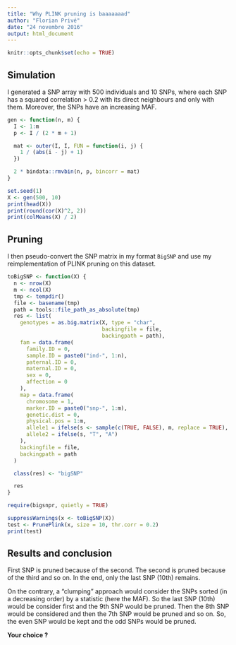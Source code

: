 ```yaml
---
title: "Why PLINK pruning is baaaaaaad"
author: "Florian Privé"
date: "24 novembre 2016"
output: html_document
---
```


```r
knitr::opts_chunk$set(echo = TRUE)
```

## Simulation

I generated a SNP array with 500 individuals and 10 SNPs, where each SNP has a squared correlation > 0.2 with its direct neighbours and only with them. Moreover, the SNPs have an increasing MAF.

```r

gen <- function(n, m) {
  I <- 1:m
  p <- I / (2 * m + 1)

  mat <- outer(I, I, FUN = function(i, j) {
    1 / (abs(i - j) + 1)
  })

  2 * bindata::rmvbin(n, p, bincorr = mat)
}

set.seed(1)
X <- gen(500, 10)
print(head(X))
print(round(cor(X)^2, 2))
print(colMeans(X) / 2)
```

## Pruning

I then pseudo-convert the SNP matrix in my format `BigSNP` and use my reimplementation of PLINK pruning on this dataset.

```r
toBigSNP <- function(X) {
  n <- nrow(X)
  m <- ncol(X)
  tmp <- tempdir()
  file <- basename(tmp)
  path = tools::file_path_as_absolute(tmp)
  res <- list(
    genotypes = as.big.matrix(X, type = "char", 
                              backingfile = file,
                              backingpath = path),
    fam = data.frame(
      family.ID = 0,
      sample.ID = paste0("ind-", 1:n),
      paternal.ID = 0,
      maternal.ID = 0,
      sex = 0,
      affection = 0
    ),
    map = data.frame(
      chromosome = 1,
      marker.ID = paste0("snp-", 1:m),
      genetic.dist = 0,
      physical.pos = 1:m,
      allele1 = ifelse(s <- sample(c(TRUE, FALSE), m, replace = TRUE), "A", "T"),
      allele2 = ifelse(s, "T", "A")
    ),
    backingfile = file,
    backingpath = path
  )

  class(res) <- "bigSNP"

  res
}

require(bigsnpr, quietly = TRUE)

suppressWarnings(x <- toBigSNP(X))
test <- PrunePlink(x, size = 10, thr.corr = 0.2)
print(test)
```

## Results and conclusion

First SNP is pruned because of the second. The second is pruned because of the third and so on. In the end, only the last SNP (10th) remains.

On the contrary, a "clumping" approach would consider the SNPs sorted (in a decreasing order) by a statistic (here the MAF). So the last SNP (10th) would be consider first and the 9th SNP would be pruned. Then the 8th SNP would be considered and then the 7th SNP would be pruned and so on. So, the even SNP would be kept and the odd SNPs would be pruned.

__Your choice ?__
